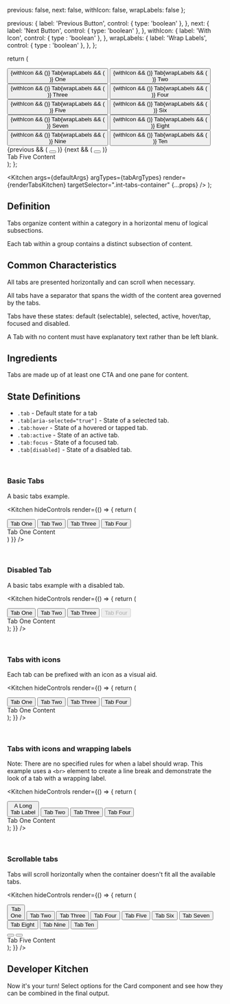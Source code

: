 
  previous: false,
  next: false,
  withIcon: false,
  wrapLabels: false
};

  previous: {
    label: 'Previous Button',
    control: { type: 'boolean' },
  },
  next: {
    label: 'Next Button',
    control: { type: 'boolean' },
  },
  withIcon: {
    label: 'With Icon',
    control: { type : 'boolean' },
  },
  wrapLabels: {
    label: 'Wrap Labels',
    control: { type : 'boolean' },
  },
};

  return (
    <div>
        <div class="int-tabs-container">
          <div class="int-tabs-scroller">
            <button class="int-tab">{withIcon && (<PhotoIcon className="mr-2 h-4 w-4" />)} Tab{wrapLabels && (<br />)} One</button>
            <button class="int-tab">{withIcon && (<PhotoIcon className="mr-2 h-4 w-4" />)} Tab{wrapLabels && (<br />)} Two</button>
            <button class="int-tab">{withIcon && (<PhotoIcon className="mr-2 h-4 w-4" />)} Tab{wrapLabels && (<br />)} Three</button>
            <button class="int-tab">{withIcon && (<PhotoIcon className="mr-2 h-4 w-4" />)} Tab{wrapLabels && (<br />)} Four</button>
            <button class="int-tab" aria-selected="true">{withIcon && (<PhotoIcon className="mr-2 h-4 w-4" />)} Tab{wrapLabels && (<br />)} Five</button>
            <button class="int-tab">{withIcon && (<PhotoIcon className="mr-2 h-4 w-4" />)} Tab{wrapLabels && (<br />)} Six</button>
            <button class="int-tab">{withIcon && (<PhotoIcon className="mr-2 h-4 w-4" />)} Tab{wrapLabels && (<br />)} Seven</button>
            <button class="int-tab">{withIcon && (<PhotoIcon className="mr-2 h-4 w-4" />)} Tab{wrapLabels && (<br />)} Eight</button>
            <button class="int-tab">{withIcon && (<PhotoIcon className="mr-2 h-4 w-4" />)} Tab{wrapLabels && (<br />)} Nine</button>
            <button class="int-tab">{withIcon && (<PhotoIcon className="mr-2 h-4 w-4" />)} Tab{wrapLabels && (<br />)} Ten</button>
          </div>
          {previous && (
            <button class="int-tabs-overflow-prev"><ChevronLeftIcon className="h-3 w-3" /></button>
          )}
            {next && (
            <button class="int-tabs-overflow-next"><ChevronRightIcon className="h-3 w-3" /></button>
          )}
        </div>
        <div class="int-tabs-content-container">
          <div class="int-tabs-content-item" hidden>Tab One Content</div>
          <div class="int-tabs-content-item" hidden>Tab Two Content</div>
          <div class="int-tabs-content-item" hidden>Tab Three Content</div>
          <div class="int-tabs-content-item" hidden>Tab four Content</div>
          <div class="int-tabs-content-item">Tab Five Content</div>
          <div class="int-tabs-content-item" hidden>Tab Six Content</div>
          <div class="int-tabs-content-item" hidden>Tab Seven Content</div>
          <div class="int-tabs-content-item" hidden>Tab Eight Content</div>
          <div class="int-tabs-content-item" hidden>Tab Nine Content</div>
          <div class="int-tabs-content-item" hidden>Tab Ten Content</div>
        </div>
      </div>
  );
};

  <Kitchen
    args={defaultArgs}
    argTypes={tabArgTypes}
    render={renderTabsKitchen}
    targetSelector=".int-tabs-container"
    {...props}
  />
);

## Definition

Tabs organize content within a category in a horizontal menu of logical subsections.

Each tab within a group contains a distinct subsection of content.

## Common Characteristics

All tabs are presented horizontally and can scroll when necessary.
 
All tabs have a separator that spans the width of the content area governed by the tabs.

Tabs have these states: default (selectable), selected, active, hover/tap, focused and disabled.

A Tab with no content must have explanatory text rather than be left blank.

## Ingredients

Tabs are made up of at least one CTA and one pane for content.

## State Definitions

- `.tab` - Default state for a tab
- `.tab[aria-selected="true"]` - State of a selected tab.
- `.tab:hover` - State of a hovered or tapped tab.
- `.tab:active` - State of an active tab.
- `.tab:focus` - State of a focused tab.
- `.tab[disabled]` - State of a disabled tab.


<br />

### Basic Tabs

A basic tabs example.

<Kitchen hideControls
  render={() => {
    return (
      <div>
        <div class="int-tabs-container">
          <button class="int-tab" aria-selected="true">Tab One</button>
          <button class="int-tab">Tab Two</button>
          <button class="int-tab">Tab Three</button>
          <button class="int-tab">Tab Four</button>
        </div>
        <div class="int-tabs-content-container">
          <div class="int-tabs-content-item">Tab One Content</div>
          <div class="int-tabs-content-item" hidden>Tab Two Content</div>
          <div class="int-tabs-content-item" hidden>Tab Three Content</div>
          <div class="int-tabs-content-item" hidden>Tab Three Content</div>
        </div>
      </div>
    )
  }}
/>

<br />

### Disabled Tab

A basic tabs example with a disabled tab.

<Kitchen hideControls
  render={() => {
    return (
      <div>
        <div class="int-tabs-container">
          <button class="int-tab" aria-selected="true">Tab One</button>
          <button class="int-tab">Tab Two</button>
          <button class="int-tab">Tab Three</button>
          <button class="int-tab" disabled>Tab Four</button>
        </div>
        <div class="int-tabs-content-container">
          <div class="int-tabs-content-item">Tab One Content</div>
          <div class="int-tabs-content-item" hidden>Tab Two Content</div>
          <div class="int-tabs-content-item" hidden>Tab Three Content</div>
          <div class="int-tabs-content-item" hidden>Tab Three Content</div>
        </div>
      </div>
    );
  }}
/>

<br />

### Tabs with icons

Each tab can be prefixed with an icon as a visual aid.

<Kitchen hideControls
  render={() => {
    return (
      <div>
        <div class="int-tabs-container">
          <button class="int-tab" aria-selected="true">
            <PhotoIcon className="mr-2 h-4 w-4" /> Tab One
          </button>
          <button class="int-tab">
            <PhotoIcon className="mr-2 h-4 w-4" /> Tab Two
          </button>
          <button class="int-tab">
            <PhotoIcon className="mr-2 h-4 w-4" /> Tab Three
          </button>
          <button class="int-tab">
            <PhotoIcon className="mr-2 h-4 w-4" /> Tab Four
          </button>
        </div>
        <div class="int-tabs-content-container">
          <div class="int-tabs-content-item">Tab One Content</div>
          <div class="int-tabs-content-item" hidden>Tab Two Content</div>
          <div class="int-tabs-content-item" hidden>Tab Three Content</div>
          <div class="int-tabs-content-item" hidden>Tab Three Content</div>
        </div>
      </div>
    );
  }}
/>

<br />

### Tabs with icons and wrapping labels

Note: There are no specified rules for when a label should wrap. This example uses a <span class="not-prose">`<br>`</span> element to create a line break and demonstrate the look of a tab with a wrapping label.

<Kitchen hideControls
  render={() => {
    return (
      <div>
        <div class="int-tabs-container">
          <button class="int-tab" aria-selected="true">
            <PhotoIcon className="mr-2 h-4 w-4" /> A Long <br /> Tab Label
          </button>
          <button class="int-tab">
            <PhotoIcon className="mr-2 h-4 w-4" /> Tab Two
          </button>
          <button class="int-tab">
            <PhotoIcon className="mr-2 h-4 w-4" /> Tab Three
          </button>
          <button class="int-tab">
            <PhotoIcon className="mr-2 h-4 w-4" /> Tab Four
          </button>
        </div>
        <div class="int-tabs-content-container">
          <div class="int-tabs-content-item">Tab One Content</div>
          <div class="int-tabs-content-item" hidden>Tab Two Content</div>
          <div class="int-tabs-content-item" hidden>Tab Three Content</div>
          <div class="int-tabs-content-item" hidden>Tab Three Content</div>
        </div>
      </div>
    );
  }}
/>

<br />

### Scrollable tabs

Tabs will scroll horizontally when the container doesn't fit all the available tabs.

<Kitchen hideControls
  render={() => {
    return (
      <div>
        <div class="int-tabs-container">
          <div class="int-tabs-scroller">
            <button class="int-tab">Tab <br />One</button>
            <button class="int-tab">Tab Two</button>
            <button class="int-tab">Tab Three</button>
            <button class="int-tab">Tab Four</button>
            <button class="int-tab" aria-selected="true">Tab Five</button>
            <button class="int-tab">Tab Six</button>
            <button class="int-tab">Tab Seven</button>
            <button class="int-tab">Tab Eight</button>
            <button class="int-tab">Tab Nine</button>
            <button class="int-tab">Tab Ten</button>
          </div>
          <button class="int-tabs-overflow-prev"><ChevronLeftIcon className="h-3 w-3" /></button>
          <button class="int-tabs-overflow-next"><ChevronRightIcon className="h-3 w-3" /></button>
        </div>
        <div class="int-tabs-content-container">
          <div class="int-tabs-content-item" hidden>Tab One Content</div>
          <div class="int-tabs-content-item" hidden>Tab Two Content</div>
          <div class="int-tabs-content-item" hidden>Tab Three Content</div>
          <div class="int-tabs-content-item" hidden>Tab four Content</div>
          <div class="int-tabs-content-item">Tab Five Content</div>
          <div class="int-tabs-content-item" hidden>Tab Six Content</div>
          <div class="int-tabs-content-item" hidden>Tab Seven Content</div>
          <div class="int-tabs-content-item" hidden>Tab Eight Content</div>
          <div class="int-tabs-content-item" hidden>Tab Nine Content</div>
          <div class="int-tabs-content-item" hidden>Tab Ten Content</div>
        </div>
      </div>
    );
  }}
/>

## Developer Kitchen

Now it's your turn! Select options for the Card component and see how they can be combined in the final output.

<TabsKitchen targetSelector={null} />
